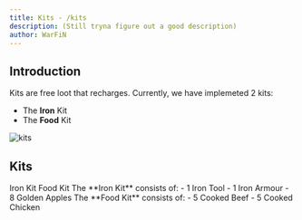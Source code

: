 ```yaml
---
title: Kits - /kits
description: (Still tryna figure out a good description)
author: WarFiN
---
```


## Introduction

Kits are free loot that recharges. Currently, we have implemeted 2 kits: 
- The **Iron** Kit
- The **Food** Kit

![kits](https://github.com/WarFiN123/docs-bugattipvp/blob/5b9d22930242f811d40183fdbf73cda31105b1be/contents/docs/commands/auction_house/kits.png?raw=true)

## Kits

<Tabs defaultValue="Iron" className="pt-5 pb-1">
  <TabsList className="">
    <TabsTrigger value="Iron">Iron Kit</TabsTrigger>
    <TabsTrigger value="Food">Food Kit</TabsTrigger>
  </TabsList>
  <TabsContent value="Iron">
    The **Iron Kit** consists of:
    - 1 Iron Tool
    - 1 Iron Armour
    - 8 Golden Apples
  </TabsContent>
  <TabsContent value="Food">
    The **Food Kit** consists of:
    - 5 Cooked Beef
    - 5 Cooked Chicken
  </TabsContent>
</Tabs>
